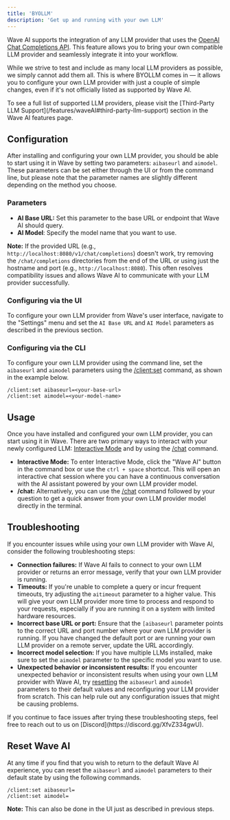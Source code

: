```yaml
---
title: 'BYOLLM'
description: 'Get up and running with your own LLM'
---
```


Wave AI supports the integration of any LLM provider that uses the [OpenAI Chat Completions API](https://platform.openai.com/docs/api-reference/chat). This feature allows you to bring your own compatible LLM provider and seamlessly integrate it into your workflow.

While we strive to test and include as many local LLM providers as possible, we simply cannot add them all. This is where BYOLLM comes in —  it allows you to configure your own LLM provider with just a couple of simple changes, even if it's not officially listed as supported by Wave AI.

<Tip>
To see a full list of supported LLM providers, please visit the [Third-Party LLM Support](/features/waveAI#third-party-llm-support) section in the Wave AI features page.
</Tip>


## Configuration
After installing and configuring your own LLM provider, you should be able to start using it in Wave by setting two parameters: `aibaseurl` and `aimodel`. These parameters can be set either through the UI or from the command line, but please note that the parameter names are slightly different depending on the method you choose.

### Parameters

- **AI Base URL:** Set this parameter to the base URL or endpoint that Wave AI should query.
- **AI Model**: Specify the model name that you want to use.

**Note:** If the provided URL (e.g., `http://localhost:8080/v1/chat/completions`) doesn't work, try removing the `/chat/completions` directories from the end of the URL or using just the hostname and port (e.g., `http://localhost:8080`). This often resolves compatibility issues and allows Wave AI to communicate with your LLM provider successfully.

### Configuring via the UI
To configure your own LLM provider from Wave's user interface, navigate to the "Settings" menu and set the `AI Base URL` and `AI Model` parameters as described in the previous section.

### Configuring via the CLI
To configure your own LLM provider using the command line, set the `aibaseurl` and `aimodel` parameters using the [/client:set](/reference/slashcommands#client-set) command, as shown in the example below.

```
/client:set aibaseurl=<your-base-url>
/client:set aimodel=<your-model-name>
```

## Usage
Once you have installed and configured your own LLM provider, you can start using it in Wave. There are two primary ways to interact with your newly configured LLM: [Interactive Mode](/features/waveAI#interactive) and by using the [/chat](/features/waveAI#chat-command) command.

- **Interactive Mode:** To enter Interactive Mode, click the "Wave AI" button in the command box or use the `ctrl + space` shortcut. This will open an interactive chat session where you can have a continuous conversation with the AI assistant powered by your own LLM provider model.
- **/chat:** Alternatively, you can use the [/chat](/features/waveAI#chat-command) command followed by your question to get a quick answer from your own LLM provider model directly in the terminal.

## Troubleshooting
If you encounter issues while using your own LLM provider with Wave AI, consider the following troubleshooting steps:

- **Connection failures:** If Wave AI fails to connect to your own LLM provider or returns an error message, verify that your own LLM provider is running.
- **Timeouts:** If you're unable to complete a query or incur frequent timeouts, try adjusting the `aitimeout` parameter to a higher value. This will give your own LLM provider more time to process and respond to your requests, especially if you are running it on a system with limited hardware resources.
- **Incorrect base URL or port:** Ensure that the `[aibaseurl` parameter points to the correct URL and port number where your own LLM provider is running. If you have changed the default port or are running your own LLM provider on a remote server, update the URL accordingly.
- **Incorrect model selection:** If you have multiple LLMs installed, make sure to set the `aimodel` parameter to the specific model you want to use.
- **Unexpected behavior or inconsistent results:** If you encounter unexpected behavior or inconsistent results when using your own LLM provider with Wave AI, try [resetting](#reset-wave-ai) the `aibaseurl` and `aimodel` parameters to their default values and reconfiguring your LLM provider from scratch. This can help rule out any configuration issues that might be causing problems.

<Tip>
If you continue to face issues after trying these troubleshooting steps, feel free to reach out to us on [Discord](https://discord.gg/XfvZ334gwU).
</Tip>

## Reset Wave AI
At any time if you find that you wish to return to the default Wave AI experience, you can reset the `aibaseurl` and `aimodel` parameters to their default state by using the following commands.

```
/client:set aibaseurl=
/client:set aimodel=
```
**Note:** This can also be done in the UI just as described in previous steps.
